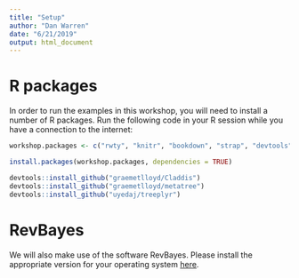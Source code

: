 ```yaml
---
title: "Setup"
author: "Dan Warren"
date: "6/21/2019"
output: html_document
---
```


# R packages

In order to run the examples in this workshop, you will need to install a number of R packages.  Run the following code in your R session while you have a connection to the internet:

```r
workshop.packages <- c("rwty", "knitr", "bookdown", "strap", "devtools")

install.packages(workshop.packages, dependencies = TRUE)

devtools::install_github("graemetlloyd/Claddis")
devtools::install_github("graemetlloyd/metatree")
devtools::install_github("uyedaj/treeplyr")
```


# RevBayes

We will also make use of the software RevBayes. Please install the appropriate version for your
operating system [here](https://revbayes.github.io/software).
